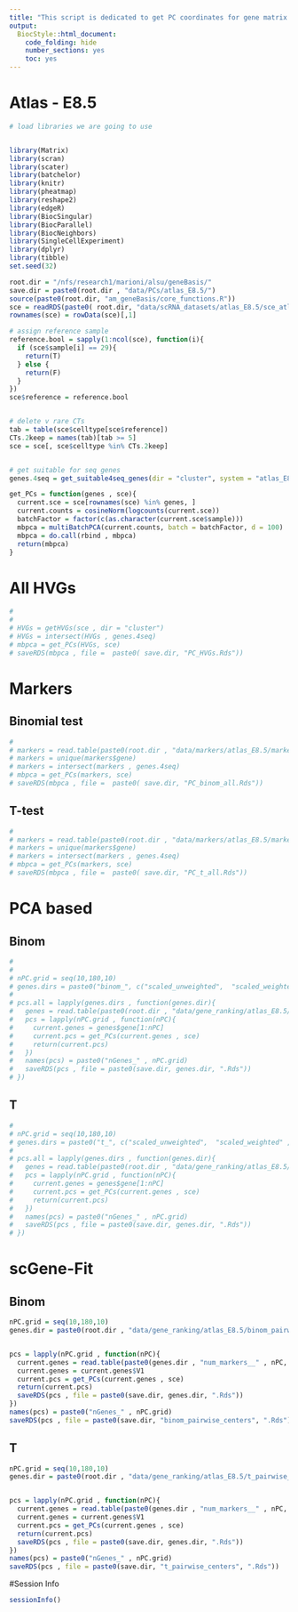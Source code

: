 ```yaml
---
title: "This script is dedicated to get PC coordinates for gene matrix for different set of features."
output:
  BiocStyle::html_document:
    code_folding: hide
    number_sections: yes
    toc: yes  
---
```

# Atlas - E8.5


```r
# load libraries we are going to use


library(Matrix)
library(scran)
library(scater)
library(batchelor)
library(knitr)
library(pheatmap)
library(reshape2)
library(edgeR)
library(BiocSingular)
library(BiocParallel)
library(BiocNeighbors)
library(SingleCellExperiment)
library(dplyr)
library(tibble)
set.seed(32)

root.dir = "/nfs/research1/marioni/alsu/geneBasis/"
save.dir = paste0(root.dir , "data/PCs/atlas_E8.5/")
source(paste0(root.dir, "am_geneBasis/core_functions.R"))
sce = readRDS(paste0( root.dir, "data/scRNA_datasets/atlas_E8.5/sce_atlas_E8.5.Rds"))
rownames(sce) = rowData(sce)[,1]

# assign reference sample
reference.bool = sapply(1:ncol(sce), function(i){
  if (sce$sample[i] == 29){
    return(T)
  } else {
    return(F)
  }
})
sce$reference = reference.bool


# delete v rare CTs
tab = table(sce$celltype[sce$reference])
CTs.2keep = names(tab)[tab >= 5]
sce = sce[, sce$celltype %in% CTs.2keep] 


# get suitable for seq genes
genes.4seq = get_suitable4seq_genes(dir = "cluster", system = "atlas_E8.5" , mean.thresh = 7, max.thresh = 350)

get_PCs = function(genes , sce){
  current.sce = sce[rownames(sce) %in% genes, ]
  current.counts = cosineNorm(logcounts(current.sce))
  batchFactor = factor(c(as.character(current.sce$sample)))
  mbpca = multiBatchPCA(current.counts, batch = batchFactor, d = 100)
  mbpca = do.call(rbind , mbpca)
  return(mbpca)
}


```

# All HVGs

```r
# 
# 
# HVGs = getHVGs(sce , dir = "cluster")
# HVGs = intersect(HVGs , genes.4seq)
# mbpca = get_PCs(HVGs, sce)
# saveRDS(mbpca , file =  paste0( save.dir, "PC_HVGs.Rds"))


```

# Markers 

## Binomial test

```r
# 
# markers = read.table(paste0(root.dir , "data/markers/atlas_E8.5/markers__binom.tab") , header = T, sep = "\t")
# markers = unique(markers$gene)
# markers = intersect(markers , genes.4seq)
# mbpca = get_PCs(markers, sce)
# saveRDS(mbpca , file =  paste0( save.dir, "PC_binom_all.Rds"))

```

## T-test

```r

# 
# markers = read.table(paste0(root.dir , "data/markers/atlas_E8.5/markers__t.tab") , header = T, sep = "\t")
# markers = unique(markers$gene)
# markers = intersect(markers , genes.4seq)
# mbpca = get_PCs(markers, sce)
# saveRDS(mbpca , file =  paste0( save.dir, "PC_t_all.Rds"))


```

# PCA based

## Binom

```r
# 
# 
# nPC.grid = seq(10,180,10) 
# genes.dirs = paste0("binom_", c("scaled_unweighted",  "scaled_weighted" , "unscaled_unweighted",  "unscaled_weighted"))
# 
# pcs.all = lapply(genes.dirs , function(genes.dir){
#   genes = read.table(paste0(root.dir , "data/gene_ranking/atlas_E8.5/" , genes.dir, ".tab"), header = T , sep = "\t")
#   pcs = lapply(nPC.grid , function(nPC){
#     current.genes = genes$gene[1:nPC]
#     current.pcs = get_PCs(current.genes , sce)
#     return(current.pcs)
#   })
#   names(pcs) = paste0("nGenes_" , nPC.grid)
#   saveRDS(pcs , file = paste0(save.dir, genes.dir, ".Rds"))
# })

```

## T

```r

# 
# nPC.grid = seq(10,180,10) 
# genes.dirs = paste0("t_", c("scaled_unweighted",  "scaled_weighted" , "unscaled_unweighted",  "unscaled_weighted"))
# 
# pcs.all = lapply(genes.dirs , function(genes.dir){
#   genes = read.table(paste0(root.dir , "data/gene_ranking/atlas_E8.5/" , genes.dir, ".tab"), header = T , sep = "\t")
#   pcs = lapply(nPC.grid , function(nPC){
#     current.genes = genes$gene[1:nPC]
#     current.pcs = get_PCs(current.genes , sce)
#     return(current.pcs)
#   })
#   names(pcs) = paste0("nGenes_" , nPC.grid)
#   saveRDS(pcs , file = paste0(save.dir, genes.dir, ".Rds"))
# })

```


# scGene-Fit

## Binom

```r


nPC.grid = seq(10,180,10)
genes.dir = paste0(root.dir , "data/gene_ranking/atlas_E8.5/binom_pairwise_centers/")


pcs = lapply(nPC.grid , function(nPC){
  current.genes = read.table(paste0(genes.dir , "num_markers__" , nPC, ".tab"), header = F , sep = "\t")
  current.genes = current.genes$V1
  current.pcs = get_PCs(current.genes , sce)
  return(current.pcs)
  saveRDS(pcs , file = paste0(save.dir, genes.dir, ".Rds"))
})
names(pcs) = paste0("nGenes_" , nPC.grid)
saveRDS(pcs , file = paste0(save.dir, "binom_pairwise_centers", ".Rds"))


```

## T

```r


nPC.grid = seq(10,180,10)
genes.dir = paste0(root.dir , "data/gene_ranking/atlas_E8.5/t_pairwise_centers/")


pcs = lapply(nPC.grid , function(nPC){
  current.genes = read.table(paste0(genes.dir , "num_markers__" , nPC, ".tab"), header = F , sep = "\t")
  current.genes = current.genes$V1
  current.pcs = get_PCs(current.genes , sce)
  return(current.pcs)
  saveRDS(pcs , file = paste0(save.dir, genes.dir, ".Rds"))
})
names(pcs) = paste0("nGenes_" , nPC.grid)
saveRDS(pcs , file = paste0(save.dir, "t_pairwise_centers", ".Rds"))


```


#Session Info

```r
sessionInfo()
```
